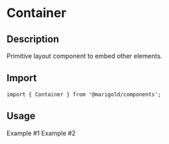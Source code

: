 
<Meta title="Components/Layout/Container" />

# Container

## Description

Primitive layout component to embed other elements.

## Import

```tsx
import { Container } from '@marigold/components';
```

## Usage

<Preview>
  <Story name="Example 1">
    <Container className={useStyles({ bg: 'gray' })}>
      <Text>Example #1</Text>
    </Container>
  </Story>
</Preview>

<Preview>
  <Story name="Example 2">
    <Container className={useStyles({ bg: 'green', padding: 4, margin: 1 })}>
      <Text>Example #2</Text>
    </Container>
  </Story>
</Preview>
